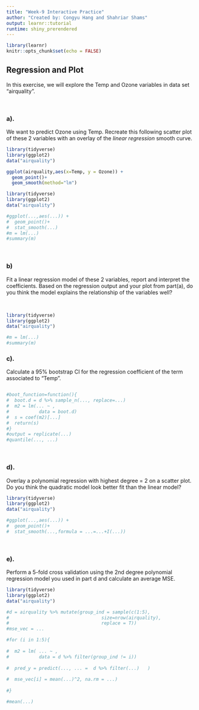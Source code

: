 ```yaml
---
title: "Week-9 Interactive Practice"
author: "Created by: Congyu Hang and Shahriar Shams"
output: learnr::tutorial
runtime: shiny_prerendered
---
```


```r
library(learnr)
knitr::opts_chunk$set(echo = FALSE)
```


## Regression and Plot

In this exercise, we will explore the Temp and Ozone variables in data set "airquality".

\  

### a).

We want to predict Ozone using Temp. Recreate this following scatter plot of these 2 variables with an overlay of the *linear regression* smooth curve. 

```r
library(tidyverse)
library(ggplot2)
data("airquality")

ggplot(airquality,aes(x=Temp, y = Ozone)) +
  geom_point()+
  geom_smooth(method="lm")

```




```r
library(tidyverse)
library(ggplot2)
data("airquality")
```

```r
#ggplot(...,aes(...)) +
#  geom_point()+
#  stat_smooth(...)
#m = lm(...)
#summary(m)
```



\  

### b) 

Fit a linear regression model of these 2 variables, report and interpret the coefficients. Based on the regression output and your plot from part(a), do you think the model explains the relationship of the variables well?

\  


```r
library(tidyverse)
library(ggplot2)
data("airquality")
```

```r

#m = lm(...)
#summary(m)
```




### c).


Calculate a 95% bootstrap CI for the regression coefficient of the term associated to "Temp".


```r

```




```r
#boot_function=function(){
#  boot.d = d %>% sample_n(..., replace=...)
#  m2 = lm(... ~ ,
#           data = boot.d)
#  s = coef(m2)[...]
#  return(s)
#}
#output = replicate(...)
#quantile(..., ...)
```


\  





### d).

Overlay a polynomial regression with highest degree = 2 on a scatter plot. Do you think the quadratic model look better fit than the linear model?


```r
library(tidyverse)
library(ggplot2)
data("airquality")
```

```r
#ggplot(...,aes(...)) +
#  geom_point()+
#  stat_smooth(...,formula = ...=...+I(...))
```


\  

### e).

Perform a 5-fold cross validation using the 2nd degree polynomial regression model you used in part d and calculate an average MSE.



```r
library(tidyverse)
library(ggplot2)
data("airquality")
```

```r
#d = airquality %>% mutate(group_ind = sample(c(1:5),
#                                  size=nrow(airquality),
#                                  replace = T))
#mse_vec = ...

#for (i in 1:5){
  
#  m2 = lm( ... ~ ,
#           data = d %>% filter(group_ind != i))
  
#  pred_y = predict(..., ... =  d %>% filter(...)   )
  
#  mse_vec[i] = mean(...)^2, na.rm = ...)
  
#}

#mean(...)
```

